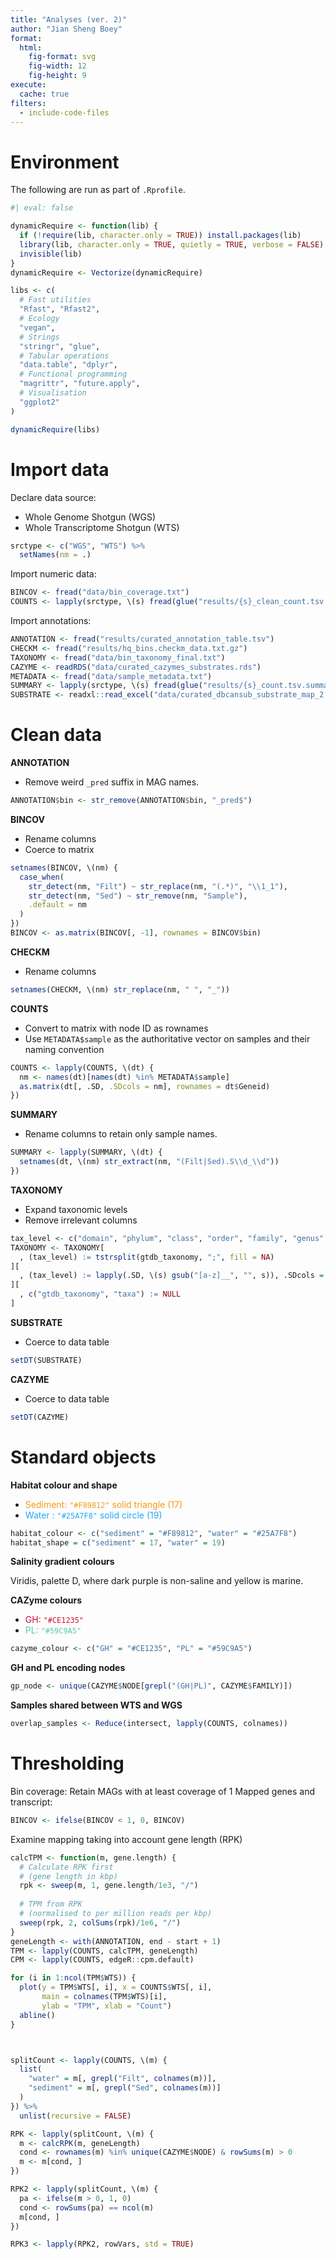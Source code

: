 ```yaml
---
title: "Analyses (ver. 2)"
author: "Jian Sheng Boey"
format: 
  html:
    fig-format: svg
    fig-width: 12
    fig-height: 9
execute: 
  cache: true
filters: 
  - include-code-files
---
```


# Environment

::: {callout-note}
The following are run as part of `.Rprofile`.
:::

```r
#| eval: false

dynamicRequire <- function(lib) {
  if (!require(lib, character.only = TRUE)) install.packages(lib)
  library(lib, character.only = TRUE, quietly = TRUE, verbose = FALSE)
  invisible(lib)
}
dynamicRequire <- Vectorize(dynamicRequire)

libs <- c(
  # Fast utilities
  "Rfast", "Rfast2",
  # Ecology
  "vegan",
  # Strings
  "stringr", "glue",
  # Tabular operations
  "data.table", "dplyr",
  # Functional programming
  "magrittr", "future.apply",
  # Visualisation
  "ggplot2"
)

dynamicRequire(libs)
```

# Import data

Declare data source:

-   Whole Genome Shotgun (WGS)
-   Whole Transcriptome Shotgun (WTS)

```r
srctype <- c("WGS", "WTS") %>% 
  setNames(nm = .)
```

Import numeric data:

```r
BINCOV <- fread("data/bin_coverage.txt")
COUNTS <- lapply(srctype, \(s) fread(glue("results/{s}_clean_count.tsv.gz")))
```

Import annotations:

```r
ANNOTATION <- fread("results/curated_annotation_table.tsv")
CHECKM <- fread("results/hq_bins.checkm_data.txt.gz")
TAXONOMY <- fread("data/bin_taxonomy_final.txt")
CAZYME <- readRDS("data/curated_cazymes_substrates.rds")
METADATA <- fread("data/sample_metadata.txt")
SUMMARY <- lapply(srctype, \(s) fread(glue("results/{s}_count.tsv.summary")))
SUBSTRATE <- readxl::read_excel("data/curated_dbcansub_substrate_map_2.xlsx")
```

# Clean data

**ANNOTATION**

-   Remove weird `_pred` suffix in MAG names.

```r
ANNOTATION$bin <- str_remove(ANNOTATION$bin, "_pred$")
```

**BINCOV**

-   Rename columns
-   Coerce to matrix

```r
setnames(BINCOV, \(nm) {
  case_when(
    str_detect(nm, "Filt") ~ str_replace(nm, "(.*)", "\\1_1"),
    str_detect(nm, "Sed") ~ str_remove(nm, "Sample"),
    .default = nm
  )
})
BINCOV <- as.matrix(BINCOV[, -1], rownames = BINCOV$bin)
```

**CHECKM**

-   Rename columns

```r
setnames(CHECKM, \(nm) str_replace(nm, " ", "_"))
```

**COUNTS**

-   Convert to matrix with node ID as rownames
-   Use `METADATA$sample` as the authoritative vector on samples and their naming convention

```r
COUNTS <- lapply(COUNTS, \(dt) {
  nm <- names(dt)[names(dt) %in% METADATA$sample]
  as.matrix(dt[, .SD, .SDcols = nm], rownames = dt$Geneid)
})
```

**SUMMARY**

-   Rename columns to retain only sample names.

```r
SUMMARY <- lapply(SUMMARY, \(dt) {
  setnames(dt, \(nm) str_extract(nm, "(Filt|Sed).S\\d_\\d"))
})
```

**TAXONOMY**

-   Expand taxonomic levels
-   Remove irrelevant columns

```r
tax_level <- c("domain", "phylum", "class", "order", "family", "genus", "species")
TAXONOMY <- TAXONOMY[
  , (tax_level) := tstrsplit(gtdb_taxonomy, ";", fill = NA)
][
  , (tax_level) := lapply(.SD, \(s) gsub("[a-z]__", "", s)), .SDcols = tax_level
][
  , c("gtdb_taxonomy", "taxa") := NULL
]
```

**SUBSTRATE**

-   Coerce to data table

```r
setDT(SUBSTRATE)
```

**CAZYME**

-   Coerce to data table

```r
setDT(CAZYME)
```

# Standard objects

**Habitat colour and shape**

-   [Sediment: `"#F89812"` solid triangle (17)]{style="color:#F89812;"}
-   [Water : `"#25A7F8"` solid circle (19)]{style="color:#25A7F8;"}

```r
habitat_colour <- c("sediment" = "#F89812", "water" = "#25A7F8")
habitat_shape = c("sediment" = 17, "water" = 19)
```

**Salinity gradient colours**

Viridis, palette D, where dark purple is non-saline and yellow is marine.

**CAZyme colours**

-   [GH: `"#CE1235"`]{style="color:#CE1235;"}
-   [PL: `"#59C9A5"`]{style="color:#59C9A5;"}

```r
cazyme_colour <- c("GH" = "#CE1235", "PL" = "#59C9A5")
```

**GH and PL encoding nodes**

```r
gp_node <- unique(CAZYME$NODE[grepl("(GH|PL)", CAZYME$FAMILY)])
```

**Samples shared between WTS and WGS**

```r
overlap_samples <- Reduce(intersect, lapply(COUNTS, colnames))
```

# Thresholding

Bin coverage: Retain MAGs with at least coverage of 1
Mapped genes and transcript: 

```r
BINCOV <- ifelse(BINCOV < 1, 0, BINCOV)
```

Examine mapping taking into account gene length (RPK)

```r
calcTPM <- function(m, gene.length) {
  # Calculate RPK first 
  # (gene length in kbp)
  rpk <- sweep(m, 1, gene.length/1e3, "/")
  
  # TPM from RPK 
  # (normalised to per million reads per kbp)
  sweep(rpk, 2, colSums(rpk)/1e6, "/")
}
geneLength <- with(ANNOTATION, end - start + 1)
TPM <- lapply(COUNTS, calcTPM, geneLength)
CPM <- lapply(COUNTS, edgeR::cpm.default)

for (i in 1:ncol(TPM$WTS)) {
  plot(y = TPM$WTS[, i], x = COUNTS$WTS[, i], 
       main = colnames(TPM$WTS)[i],
       ylab = "TPM", xlab = "Count")
  abline()
}



splitCount <- lapply(COUNTS, \(m) {
  list(
    "water" = m[, grepl("Filt", colnames(m))],
    "sediment" = m[, grepl("Sed", colnames(m))]
  )
}) %>% 
  unlist(recursive = FALSE)

RPK <- lapply(splitCount, \(m) {
  m <- calcRPK(m, geneLength)
  cond <- rownames(m) %in% unique(CAZYME$NODE) & rowSums(m) > 0
  m <- m[cond, ]
})

RPK2 <- lapply(splitCount, \(m) {
  pa <- ifelse(m > 0, 1, 0)
  cond <- rowSums(pa) == ncol(m)
  m[cond, ]
})

RPK3 <- lapply(RPK2, rowVars, std = TRUE)
```




